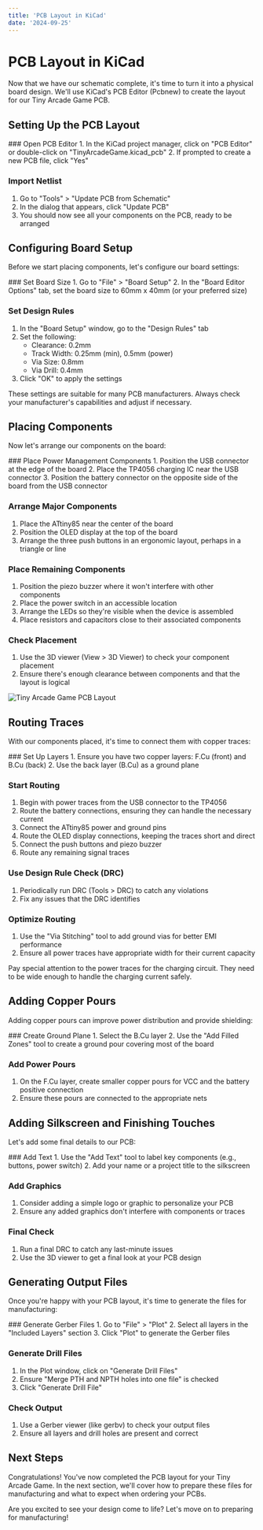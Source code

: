 ```yaml
---
title: 'PCB Layout in KiCad'
date: '2024-09-25'
---
```



# PCB Layout in KiCad

Now that we have our schematic complete, it's time to turn it into a physical board design. We'll use KiCad's PCB Editor (Pcbnew) to create the layout for our Tiny Arcade Game PCB.

## Setting Up the PCB Layout

<Steps>
### Open PCB Editor
1. In the KiCad project manager, click on "PCB Editor" or double-click on "TinyArcadeGame.kicad_pcb"
2. If prompted to create a new PCB file, click "Yes"

### Import Netlist
1. Go to "Tools" > "Update PCB from Schematic"
2. In the dialog that appears, click "Update PCB"
3. You should now see all your components on the PCB, ready to be arranged
</Steps>

## Configuring Board Setup

Before we start placing components, let's configure our board settings:

<Steps>
### Set Board Size
1. Go to "File" > "Board Setup"
2. In the "Board Editor Options" tab, set the board size to 60mm x 40mm (or your preferred size)

### Set Design Rules
1. In the "Board Setup" window, go to the "Design Rules" tab
2. Set the following:
   - Clearance: 0.2mm
   - Track Width: 0.25mm (min), 0.5mm (power)
   - Via Size: 0.8mm
   - Via Drill: 0.4mm
3. Click "OK" to apply the settings
</Steps>

<Callout type="info">
  These settings are suitable for many PCB manufacturers. Always check your manufacturer's capabilities and adjust if necessary.
</Callout>

## Placing Components

Now let's arrange our components on the board:

<Steps>
### Place Power Management Components
1. Position the USB connector at the edge of the board
2. Place the TP4056 charging IC near the USB connector
3. Position the battery connector on the opposite side of the board from the USB connector

### Arrange Major Components
1. Place the ATtiny85 near the center of the board
2. Position the OLED display at the top of the board
3. Arrange the three push buttons in an ergonomic layout, perhaps in a triangle or line

### Place Remaining Components
1. Position the piezo buzzer where it won't interfere with other components
2. Place the power switch in an accessible location
3. Arrange the LEDs so they're visible when the device is assembled
4. Place resistors and capacitors close to their associated components

### Check Placement
1. Use the 3D viewer (View > 3D Viewer) to check your component placement
2. Ensure there's enough clearance between components and that the layout is logical
</Steps>

<Image src="/images/tiny-arcade-pcb-layout.png" alt="Tiny Arcade Game PCB Layout" width={800} height={600} />

## Routing Traces

With our components placed, it's time to connect them with copper traces:

<Steps>
### Set Up Layers
1. Ensure you have two copper layers: F.Cu (front) and B.Cu (back)
2. Use the back layer (B.Cu) as a ground plane

### Start Routing
1. Begin with power traces from the USB connector to the TP4056
2. Route the battery connections, ensuring they can handle the necessary current
3. Connect the ATtiny85 power and ground pins
4. Route the OLED display connections, keeping the traces short and direct
5. Connect the push buttons and piezo buzzer
6. Route any remaining signal traces

### Use Design Rule Check (DRC)
1. Periodically run DRC (Tools > DRC) to catch any violations
2. Fix any issues that the DRC identifies

### Optimize Routing
1. Use the "Via Stitching" tool to add ground vias for better EMI performance
2. Ensure all power traces have appropriate width for their current capacity
</Steps>

<Callout type="warning">
  Pay special attention to the power traces for the charging circuit. They need to be wide enough to handle the charging current safely.
</Callout>

## Adding Copper Pours

Adding copper pours can improve power distribution and provide shielding:

<Steps>
### Create Ground Plane
1. Select the B.Cu layer
2. Use the "Add Filled Zones" tool to create a ground pour covering most of the board

### Add Power Pours
1. On the F.Cu layer, create smaller copper pours for VCC and the battery positive connection
2. Ensure these pours are connected to the appropriate nets
</Steps>

## Adding Silkscreen and Finishing Touches

Let's add some final details to our PCB:

<Steps>
### Add Text
1. Use the "Add Text" tool to label key components (e.g., buttons, power switch)
2. Add your name or a project title to the silkscreen

### Add Graphics
1. Consider adding a simple logo or graphic to personalize your PCB
2. Ensure any added graphics don't interfere with components or traces

### Final Check
1. Run a final DRC to catch any last-minute issues
2. Use the 3D viewer to get a final look at your PCB design
</Steps>

## Generating Output Files

Once you're happy with your PCB layout, it's time to generate the files for manufacturing:

<Steps>
### Generate Gerber Files
1. Go to "File" > "Plot"
2. Select all layers in the "Included Layers" section
3. Click "Plot" to generate the Gerber files

### Generate Drill Files
1. In the Plot window, click on "Generate Drill Files"
2. Ensure "Merge PTH and NPTH holes into one file" is checked
3. Click "Generate Drill File"

### Check Output
1. Use a Gerber viewer (like gerbv) to check your output files
2. Ensure all layers and drill holes are present and correct
</Steps>

## Next Steps

Congratulations! You've now completed the PCB layout for your Tiny Arcade Game. In the next section, we'll cover how to prepare these files for manufacturing and what to expect when ordering your PCBs.

Are you excited to see your design come to life? Let's move on to preparing for manufacturing!